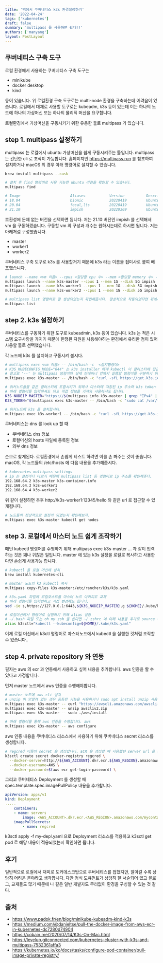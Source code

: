 ```yaml
---
title: '맥에서 쿠버네티스 k3s 환경설정하기'
date: '2022-04-24'
tags: ['kubernetes']
draft: false
summary: 'multipass 를 사용하면 쉽다!!'
authors: ['manyang']
layout: PostLayout
---
```


## 쿠버네티스 구축 도구

로컬 환경에서 사용하는 쿠버네티스 구축 도구는

- minikube
- docker desktop
- kind

등이 있습니다. 위 로컬환경 구축 도구로는 multi-node 환경을 구축하는데 어려움이 있습니다.
로컬에서 대체로 사용할 도구로는 kubeadm, k3s 등이 있는데 이는 하나의 노드에 하나의 가상머신 또는 하나의 물리적 머신을 요구합니다.

로컬환경에서 가상머신을 구동시키기 위한 유용한 툴로 multipass 가 있습니다.

## step 1. multipass 설정하기

multipass 는 로컬에서 ubuntu 가상머신을 쉽게 구동시켜주는 툴입니다. multipass 는 간단한 cli 로 조작이 가능합니다.
홈페이지인 https://multipass.run 를 참조하여 설치하거나 macOS 의 경우 아래 명령어로 설치할 수 있습니다.

```sh
brew install multipass --cask
```

```sh
# 설치 후 find 명령어로 사용 가능한 ubuntu 버전을 확인할 수 있습니다.
multipass find

# Image                       Aliases           Version          Description
# 18.04                       bionic            20220419         Ubuntu 18.04 LTS
# 20.04                       focal,lts         20220419         Ubuntu 20.04 LTS
# 21.10                       impish            20220309         Ubuntu 21.10
```

호환성에 문제 없는 버전을 선택하면 됩니다. 저는 21.10 버전인 impish 를 선택해서 vm 을 구동하겠습니다.
구동할 vm 의 구성과 개수는 원하시는데로 하시면 됩니다.
저는 아래처럼 구성했습니다.

- master
- worker1
- worker2

쿠버네티스 구축 도구로 k3s 를 사용할거기 때문에 k3s 라는 이름을 접미사로 붙여 배포했습니다.

```sh
# launch --name <vm 이름> --cpus <할당할 cpu 수> --mem <할당할 memory 수> --disk <할당할 디스크용량> <ubuntu alias>
multipass launch --name k3s-master --cpus 1 --mem 1G --disk 5G impish
multipass launch --name k3s-worker1 --cpus 1 --mem 1G --disk 5G impish
multipass launch --name k3s-worker2 --cpus 1 --mem 1G --disk 5G impish

# multipass list 명령어로 잘 생성되었는지 확인해줍시다. 정상적으로 작동되었다면 위에서 생성한 vm 들의 이름이 출력되어야 합니다.
multipass list
```

## step 2. k3s 설정하기

쿠버네티스를 구동하기 위한 도구로 kubeadmin, k3s 등이 있습니다.
k3s 는 적은 시스템 요구사항을 가지기 때문에 한정된 자원을 사용해야하는 환경에서 유리한 점이 있어 사용할 툴로 선택했습니다.

각 노드에 k3s 를 설치하고 구동시켜 봅시다.

```sh
# multipass exec <vm 이름> -- /bin/bash -c  <설치명령어>
# K3S_KUBECONFIG_MODE="644" 는 k3s installer 에게 kubectl 이 클러스터에 접근하기 위해 사용하는 설정 파일을 생성하도록 합니다.
# 참고로 '--' 는 multipass 명령어와 실제 컨테이너 안에서 실행할 명령어를 구분하기 위해 사용됩니다.
multipass exec k3s-master -- /bin/bash -c "curl -sfL https://get.k3s.io | K3S_KUBECONFIG_MODE="644" sh -"

# 워커노드들을 같은 클러스터에 포함시키기 위해사 마스터에 저장된 ip 주소와 k3s token 정보를 사용해야합니다.
# 아래 명령어를 입력하셔도 되고 직접 정보를 가져와 사용하셔도 됩니다.
K3S_NODEIP_MASTER="https://$(multipass info k3s-master | grep "IPv4" | awk -F' ' '{print $2}'):6443"
K3S_TOKEN="$(multipass exec k3s-master -- /bin/bash -c "sudo cat /var/lib/rancher/k3s/server/node-token")"

# 워커노드에 k3s 를 설치합시다.
multipass exec k3s-worker1 -- /bin/bash -c "curl -sfL https://get.k3s.io | K3S_TOKEN=${K3S_TOKEN} K3S_URL=${K3S_NODEIP_MASTER} sh -"
```

쿠버네티스는 dns 를 look up 할 때

- 쿠버네티스 dns 정보
- 로컬머신의 hosts 파일에 등록된 정보
- 외부 dns 정보

순으로 찾게된다. 로컬환경에서 손쉽게 테스트 하려면 이를 손 봐주는 것이 좋습니다.
macOS, 각 노드들의 /etc/hosts 에 다음 내용을 추가해줍시다.

```sh
# kubernetes multipass settings
# ip 는 설정마다 다르기 때문에 multipass list 등 명령어로 ip 주소를 확인해준다.
192.168.64.2 k3s-master k3s-container.info
192.168.64.3 k3s-worker1
192.168.64.4 k3s-worker2
```

위 같이 설정하면 추후 http://k3s-worker1:12345/hello 와 같은 url 로 접근할 수 있게됩니다.

```sh
# 노드들이 정상적으로 설정이 되었는지 확인해보자.
multipass exec k3s-master kubectl get nodes
```

## step 3. 로컬에서 마스터 노드 쉽게 조작하기

매번 kubectl 명령어를 수행하기 위해 multipass exec k3s-master ... 과 같이 입력하는 것은 꽤나 귀찮은 일입니다.
master 에 있는 k3s 설정을 로컬로 복사하고 사용한다면 손쉽게 사용가능 합니다.

```sh
# kubectl 을 로컬 머신에 설치
brew install kubernetes-cli

# master 노드의 k3 kubectl 복사
multipass copy-files k3s-master:/etc/rancher/k3s/k3s.yaml

# k3s.yaml 파일에 로컬호스트를 마스터 노드 아이피로 교체
# 아래 명령어를 입력안하고 직접 변경해도 됩니다.
sed -ie s,https://127.0.0.1:6443,${K3S_NODEIP_MASTER},g ${HOME}/.kube/k3s.yaml

# 로컬머신에서 명령어로 실행하기 위해 alias 설정
# ~/.bash 파일 또는 oh my zsh 을 쓴다면 ~/.zshrc 에 아래 내용을 추가로 source ~/.bash 또는 source ~/.zshrc 를 실행하면 됩니다.
alias k3sctl="kubectl --kubeconfig=${HOME}/.kube/k3s.yaml"
```

이제 로컬 머신에서 k3ctl 명령어로 마스터노드에서 kubectl 을 실행한 것처럼 조작할 수 있습니다..

## step 4. private repository 와 연동

필자는 aws 의 ecr 과 연동해서 사용하고 싶어 내용을 추가합니다. aws 인증을 할 수 있다고 가정합니다.

먼저 master 노드에서 aws 인증을 수행해야합니다.

```sh
# master 노드에 aws-cli 설치
# unzip 이 안깔려 있는 경우 동등한 기능을 사용하거나 sudo apt install unzip 사용
multipass exec k3s-master -- curl "https://awscli.amazonaws.com/awscli-exe-linux-aarch64.zip" -o "awscliv2.zip"
multipass exec k3s-master -- unzip awscliv2.zip
multipass exec k3s-master -- sudo ./aws/install

# 아래 명령어를 통해 aws 인증을 수행합니다. aws
multipass exec k3s-master -- aws configure
```

aws 인증 내용을 쿠버네티스 리소스에서 사용하기 위해 쿠버네티스 secret 리소스를 생성합니다.

```sh
# regcred 이름의 secret 을 생성합니다. ECR 을 생성할 때 사용했던 server url 을 사용하여 AWS_ACCOUNT, AWS_REGION 내용을 채워줍니다.
k3sctl create secret docker-registry regcred \
  --docker-server=http://${AWS_ACCOUNT}.dkr.ecr.${AWS_REGION}.amazonaws.com \
  --docker-username=AWS \
  --docker-password=$(aws ecr get-login-password) \
```

그리고 쿠버네티스 Deployment 를 생성할 때 spec.template.spec.imagePullPolicy 내용을 추가합니다.

```yaml
apiVersion: apps/v1
kind: Deployment
.....
    containers:
    - name: servers
        image: <AWS_ACCOUNT>.dkr.ecr.<AWS_REGION>.amazonaws.com/mycontainer:latest
    imagePullSecrets:
        - name: regcred
```

k3sctl apply -f my-depl.yaml 으로 Deployment 리소스를 적용하고
k3sctl get pod 로 해당 내용이 적용되었는지 확인하면 됩니다.

## 후기

일반적으로 로컬에서 재미로 도커데스크탑으로 쿠버네티스를 접했지만, 알아갈 수록 상당히 어려운 분야라고 생각합니다.
다만 정식 도큐먼트가 상당히 잘 서술되어 있고 블로그, 교재들도 많기 때문에 나 같은 일반 개발자도 무리없이 환경을 구성할 수 있는 것 같다.

## 출처

- https://www.padok.fr/en/blog/minikube-kubeadm-kind-k3s
- https://medium.com/@danieltse/pull-the-docker-image-from-aws-ecr-in-kubernetes-dc7280d74904
- https://cobain.me/2020/07/14/K3s-On-Mac.html
- https://levelup.gitconnected.com/kubernetes-cluster-with-k3s-and-multipass-7532361affa3
- https://kubernetes.io/ko/docs/tasks/configure-pod-container/pull-image-private-registry/
